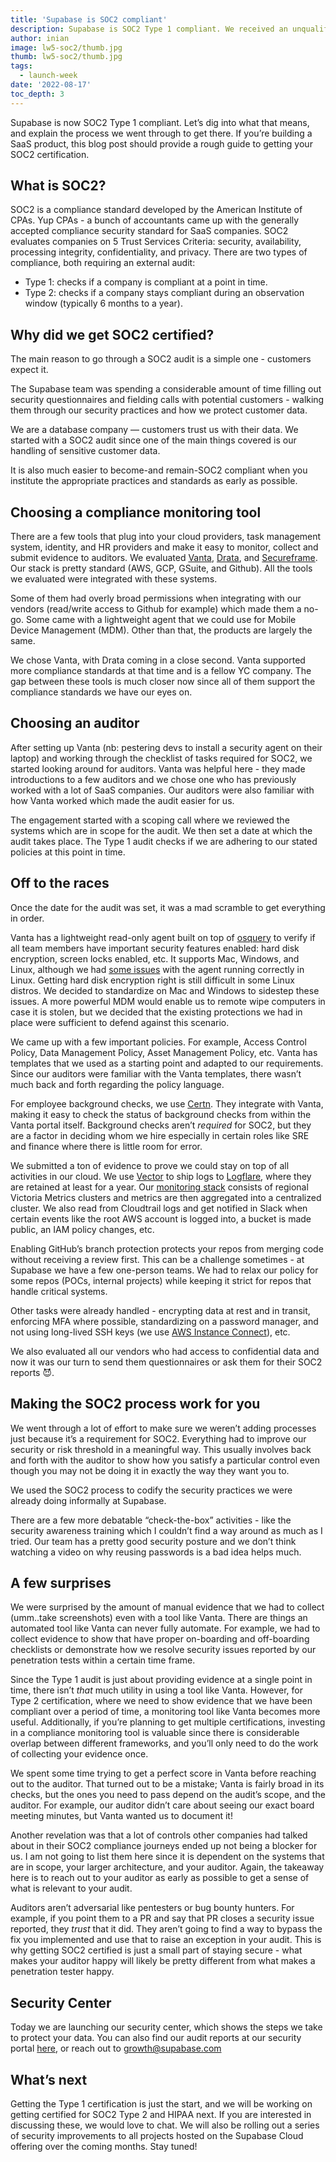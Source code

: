 ```yaml
---
title: 'Supabase is SOC2 compliant'
description: Supabase is SOC2 Type 1 compliant. We received an unqualified certification from our auditors.
author: inian
image: lw5-soc2/thumb.jpg
thumb: lw5-soc2/thumb.jpg
tags:
  - launch-week
date: '2022-08-17'
toc_depth: 3
---
```


Supabase is now SOC2 Type 1 compliant. Let’s dig into what that means, and explain the process we went through to get there. If you’re building a SaaS product, this blog post should provide a rough guide to getting your SOC2 certification.

## What is SOC2?

SOC2 is a compliance standard developed by the American Institute of CPAs. Yup CPAs - a bunch of accountants came up with the generally accepted compliance security standard for SaaS companies. SOC2 evaluates companies on 5 Trust Services Criteria: security, availability, processing integrity, confidentiality, and privacy. There are two types of compliance, both requiring an external audit:

- Type 1: checks if a company is compliant at a point in time.
- Type 2: checks if a company stays compliant during an observation window (typically 6 months to a year).

## Why did we get SOC2 certified?

The main reason to go through a SOC2 audit is a simple one - customers expect it.

The Supabase team was spending a considerable amount of time filling out security questionnaires and fielding calls with potential customers - walking them through our security practices and how we protect customer data.

We are a database company — customers trust us with their data. We started with a SOC2 audit since one of the main things covered is our handling of sensitive customer data.

It is also much easier to become-and remain-SOC2 compliant when you institute the appropriate practices and standards as early as possible.

## Choosing a compliance monitoring tool

There are a few tools that plug into your cloud providers, task management system, identity, and HR providers and make it easy to monitor, collect and submit evidence to auditors. We evaluated [Vanta](https://www.vanta.com/), [Drata](https://drata.com/), and [Secureframe](https://secureframe.com/). Our stack is pretty standard (AWS, GCP, GSuite, and Github). All the tools we evaluated were integrated with these systems.

Some of them had overly broad permissions when integrating with our vendors (read/write access to Github for example) which made them a no-go. Some came with a lightweight agent that we could use for Mobile Device Management (MDM). Other than that, the products are largely the same.

We chose Vanta, with Drata coming in a close second. Vanta supported more compliance standards at that time and is a fellow YC company. The gap between these tools is much closer now since all of them support the compliance standards we have our eyes on.

## Choosing an auditor

After setting up Vanta (nb: pestering devs to install a security agent on their laptop) and working through the checklist of tasks required for SOC2, we started looking around for auditors. Vanta was helpful here - they made introductions to a few auditors and we chose one who has previously worked with a lot of SaaS companies. Our auditors were also familiar with how Vanta worked which made the audit easier for us.

The engagement started with a scoping call where we reviewed the systems which are in scope for the audit. We then set a date at which the audit takes place. The Type 1 audit checks if we are adhering to our stated policies at this point in time.

## Off to the races

Once the date for the audit was set, it was a mad scramble to get everything in order.

Vanta has a lightweight read-only agent built on top of [osquery](https://github.com/osquery/osquery) to verify if all team members have important security features enabled: hard disk encryption, screen locks enabled, etc. It supports Mac, Windows, and Linux, although we had [some issues](https://github.com/system76/firmware-open/issues/268) with the agent running correctly in Linux. Getting hard disk encryption right is still difficult in some Linux distros. We decided to standardize on Mac and Windows to sidestep these issues. A more powerful MDM would enable us to remote wipe computers in case it is stolen, but we decided that the existing protections we had in place were sufficient to defend against this scenario.

We came up with a few important policies. For example, Access Control Policy, Data Management Policy, Asset Management Policy, etc. Vanta has templates that we used as a starting point and adapted to our requirements. Since our auditors were familiar with the Vanta templates, there wasn’t much back and forth regarding the policy language.

For employee background checks, we use [Certn](https://certn.co/). They integrate with Vanta, making it easy to check the status of background checks from within the Vanta portal itself. Background checks aren’t _required_ for SOC2, but they are a factor in deciding whom we hire especially in certain roles like SRE and finance where there is little room for error.

We submitted a ton of evidence to prove we could stay on top of all activities in our cloud. We use [Vector](https://vector.dev/) to ship logs to [Logflare](http://logflare.com/), where they are retained at least for a year. Our [monitoring stack](https://supabase.com/blog/supabase-reports-and-metrics) consists of regional Victoria Metrics clusters and metrics are then aggregated into a centralized cluster. We also read from Cloudtrail logs and get notified in Slack when certain events like the root AWS account is logged into, a bucket is made public, an IAM policy changes, etc.

Enabling GitHub’s branch protection protects your repos from merging code without receiving a review first. This can be a challenge sometimes - at Supabase we have a few one-person teams. We had to relax our policy for some repos (POCs, internal projects) while keeping it strict for repos that handle critical systems.

Other tasks were already handled - encrypting data at rest and in transit, enforcing MFA where possible, standardizing on a password manager, and not using long-lived SSH keys (we use [AWS Instance Connect](https://www.notion.so/c4eafbfe9628427880d4e359a1ab8884)), etc.

We also evaluated all our vendors who had access to confidential data and now it was our turn to send them questionnaires or ask them for their SOC2 reports 😈.

## Making the SOC2 process work for you

We went through a lot of effort to make sure we weren’t adding processes just because it’s a requirement for SOC2. Everything had to improve our security or risk threshold in a meaningful way. This usually involves back and forth with the auditor to show how you satisfy a particular control even though you may not be doing it in exactly the way they want you to.

We used the SOC2 process to codify the security practices we were already doing informally at Supabase.

There are a few more debatable “check-the-box” activities - like the security awareness training which I couldn’t find a way around as much as I tried. Our team has a pretty good security posture and we don’t think watching a video on why reusing passwords is a bad idea helps much.

## A few surprises

We were surprised by the amount of manual evidence that we had to collect (umm..take screenshots) even with a tool like Vanta. There are things an automated tool like Vanta can never fully automate. For example, we had to collect evidence to show that have proper on-boarding and off-boarding checklists or demonstrate how we resolve security issues reported by our penetration tests within a certain time frame.

Since the Type 1 audit is just about providing evidence at a single point in time, there isn’t _that_ much utility in using a tool like Vanta. However, for Type 2 certification, where we need to show evidence that we have been compliant over a period of time, a monitoring tool like Vanta becomes more useful. Additionally, if you’re planning to get multiple certifications, investing in a compliance monitoring tool is valuable since there is considerable overlap between different frameworks, and you’ll only need to do the work of collecting your evidence once.

We spent some time trying to get a perfect score in Vanta before reaching out to the auditor. That turned out to be a mistake; Vanta is fairly broad in its checks, but the ones you need to pass depend on the audit’s scope, and the auditor. For example, our auditor didn’t care about seeing our exact board meeting minutes, but Vanta wanted us to document it!

Another revelation was that a lot of controls other companies had talked about in their SOC2 compliance journeys ended up not being a blocker for us. I am not going to list them here since it is dependent on the systems that are in scope, your larger architecture, and your auditor. Again, the takeaway here is to reach out to your auditor as early as possible to get a sense of what is relevant to your audit.

Auditors aren’t adversarial like pentesters or bug bounty hunters. For example, if you point them to a PR and say that PR closes a security issue reported, they _trust_ that it did. They aren’t going to find a way to bypass the fix you implemented and use that to raise an exception in your audit. This is why getting SOC2 certified is just a small part of staying secure - what makes your auditor happy will likely be pretty different from what makes a penetration tester happy.

## Security Center

Today we are launching our security center, which shows the steps we take to protect your data. You can also find our audit reports at our security portal [here](https://security.supabase.com), or reach out to growth@supabase.com

## What’s next

Getting the Type 1 certification is just the start, and we will be working on getting certified for SOC2 Type 2 and HIPAA next. If you are interested in discussing these, we would love to chat. We will also be rolling out a series of security improvements to all projects hosted on the Supabase Cloud offering over the coming months. Stay tuned!
